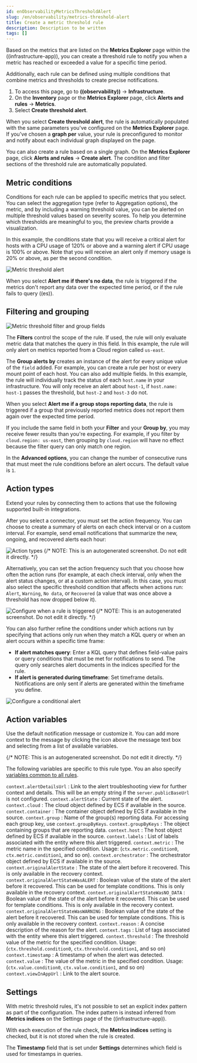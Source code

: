```yaml
---
id: enObservabilityMetricsThresholdAlert
slug: /en/observability/metrics-threshold-alert
title: Create a metric threshold rule
description: Description to be written
tags: []
---
```



<div id="metrics-threshold-alert"></div>

Based on the metrics that are listed on the **Metrics Explorer** page within the ((infrastructure-app)),
you can create a threshold rule to notify you when a metric has reached or exceeded a value for a specific
time period.

Additionally, each rule can be defined using multiple
conditions that combine metrics and thresholds to create precise notifications.

1. To access this page, go to **((observability))** -> **Infrastructure**.
1. On the **Inventory** page or the **Metrics Explorer** page, click **Alerts and rules** -> **Metrics**.
1. Select **Create threshold alert**.

<DocCallOut title="Tip">

When you select **Create threshold alert**, the rule is automatically populated with the same parameters
you've configured on the **Metrics Explorer** page. If you've chosen a **graph per** value, your rule is
preconfigured to monitor and notify about each individual graph displayed on the page.

You can also create a rule based on a single graph. On the **Metrics Explorer** page,
click **Alerts and rules** -> **Create alert**. The condition and filter sections of the threshold rule
are automatically populated.

</DocCallOut>

<div id="metrics-conditions"></div>

## Metric conditions

Conditions for each rule can be applied to specific metrics that you select. You can select the aggregation type (refer to <DocLink id="enObservabilityAggregationOptions">Aggregation options</DocLink>),
the metric, and by including a warning threshold value, you can be alerted on multiple threshold values based on severity scores.
To help you determine which thresholds are meaningful to you, the preview charts provide a visualization.

In this example, the conditions state that you will receive a critical alert for hosts with a CPU usage of 120% or above and a warning alert if CPU usage is 100% or above. Note that you will receive an alert only if memory usage is 20% or above, as per the second condition.

![Metric threshold alert](images/metrics-alert.png)

When you select **Alert me if there's no data**, the rule is triggered if the metrics don't report any data over the
expected time period, or if the rule fails to query ((es)).

<div id="filtering-and-grouping"></div>

## Filtering and grouping
![Metric threshold filter and group fields](images/metrics-alert-filters-and-group.png)

The **Filters** control the scope of the rule. If used, the rule will only evaluate metric data that matches the query in this field. In this example, the rule will only alert on metrics reported from a Cloud region called `us-east`.

The **Group alerts by** creates an instance of the alert for every unique value of the `field` added. For example, you can create a rule per host or every mount point of each host. You can also add multiple fields. In this example, the rule will individually track the status of each `host.name` in your infrastructure. You will only receive an alert about `host-1`, if `host.name: host-1` passes the threshold, but `host-2` and `host-3` do not.

When you select **Alert me if a group stops reporting data**, the rule is triggered if a group that previously reported metrics does not report them again over the expected time period.

<DocCallOut title="Important" color="warning">

If you include the same field in both your **Filter** and your **Group by**, you may receive fewer results than you're expecting. For example, if you filter by `cloud.region: us-east`, then grouping by `cloud.region` will have no effect because the filter query can only match one region.

</DocCallOut>

In the **Advanced options**, you can change the number of consecutive runs that must meet the rule conditions before an alert occurs.
The default value is `1`.

<div id="action-types-metrics"></div>

## Action types

Extend your rules by connecting them to actions that use the following supported built-in integrations.

<AlertingConnectors />

After you select a connector, you must set the action frequency. You can choose to create a summary of alerts on each check interval or on a custom interval. For example, send email notifications that summarize the new, ongoing, and recovered alerts each hour:

![Action types](images/action-alert-summary.png)
{/* NOTE: This is an autogenerated screenshot. Do not edit it directly. */}

Alternatively, you can set the action frequency such that you choose how often the action runs (for example, at each check interval, only when the alert status changes, or at a custom action interval). In this case, you must also select the specific threshold condition that affects when actions run: `Alert`, `Warning`, `No data`, or `Recovered` (a value that was once above a threshold has now dropped below it).

![Configure when a rule is triggered](images/metrics-threshold-run-when-selection.png)
{/* NOTE: This is an autogenerated screenshot. Do not edit it directly. */}

You can also further refine the conditions under which actions run by specifying that actions only run when they match a KQL query or when an alert occurs within a specific time frame:

- **If alert matches query**: Enter a KQL query that defines field-value pairs or query conditions that must be met for notifications to send. The query only searches alert documents in the indices specified for the rule.
- **If alert is generated during timeframe**: Set timeframe details. Notifications are only sent if alerts are generated within the timeframe you define.

![Configure a conditional alert](images/metric-threshold-conditional-alerts.png)

<div id="action_variables"></div>

## Action variables

Use the default notification message or customize it.
You can add more context to the message by clicking the icon above the message text box
and selecting from a list of available variables.

<DocImage size="xl" url="images/metrics-threshold-alert-default-message.png" alt='Default notification message for metric threshold rules with open "Add variable" popup listing available action variables' />
{/* NOTE: This is an autogenerated screenshot. Do not edit it directly. */}

The following variables are specific to this rule type.
You an also specify [variables common to all rules](((kibana-ref))/rule-action-variables.html).

`context.alertDetailsUrl`
  : Link to the alert troubleshooting view for further context and details. This will be an empty string if the `server.publicBaseUrl` is not configured.
`context.alertState`
  : Current state of the alert.
`context.cloud`
  : The cloud object defined by ECS if available in the source.
`context.container`
  : The container object defined by ECS if available in the source.
`context.group`
  : Name of the group(s) reporting data. For accessing each group key, use `context.groupByKeys`.
`context.groupByKeys`
  : The object containing groups that are reporting data.
`context.host`
  : The host object defined by ECS if available in the source.
`context.labels`
  : List of labels associated with the entity where this alert triggered.
`context.metric`
  : The metric name in the specified condition. Usage: (`ctx.metric.condition0`, `ctx.metric.condition1`, and so on).
`context.orchestrator`
  : The orchestrator object defined by ECS if available in the source.
`context.originalAlertState`
  : The state of the alert before it recovered. This is only available in the recovery context.
`context.originalAlertStateWasALERT`
  : Boolean value of the state of the alert before it recovered. This can be used for template conditions. This is only available in the recovery context.
`context.originalAlertStateWasNO_DATA`
  : Boolean value of the state of the alert before it recovered. This can be used for template conditions. This is only available in the recovery context.
`context.originalAlertStateWasWARNING`
  : Boolean value of the state of the alert before it recovered. This can be used for template conditions. This is only available in the recovery context.
`context.reason`
  : A concise description of the reason for the alert.
`context.tags`
  : List of tags associated with the entity where this alert triggered.
`context.threshold`
  : The threshold value of the metric for the specified condition. Usage: (`ctx.threshold.condition0`, `ctx.threshold.condition1`, and so on)
`context.timestamp`
  : A timestamp of when the alert was detected.
`context.value`
  : The value of the metric in the specified condition. Usage: (`ctx.value.condition0`, `ctx.value.condition1`, and so on)
`context.viewInAppUrl`
    : Link to the alert source.

<div id="metrics-alert-settings"></div>

## Settings

With metric threshold rules, it's not possible to set an explicit index pattern as part of the configuration. The index pattern is instead inferred from
**Metrics indices** on the <DocLink id="enObservabilityConfigureSettings">Settings</DocLink> page of the ((infrastructure-app)).

With each execution of the rule check, the **Metrics indices** setting is checked, but it is not stored when the rule is created.

The **Timestamp** field that is set under **Settings** determines which field is used for timestamps in queries.
